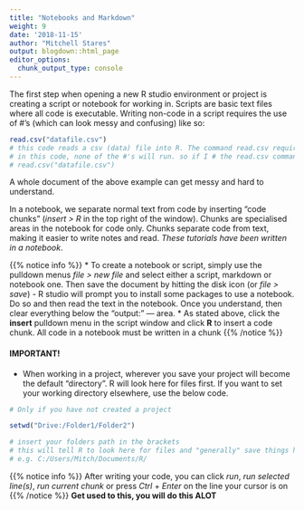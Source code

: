 ```yaml
---
title: "Notebooks and Markdown"
weight: 9
date: '2018-11-15'
author: "Mitchell Stares"
output: blogdown::html_page
editor_options: 
  chunk_output_type: console
---
```


The first step when opening a new R studio environment or project is creating a script or notebook for working in. Scripts are basic text files where all code is executable. Writing non-code in a script requires the use of #'s (which can look messy and confusing) like so:

```r
read.csv("datafile.csv") 
# this code reads a csv (data) file into R. The command read.csv requires brackets with the filepath to the file in quotations. 
# in this code, none of the #'s will run. so if I # the read.csv command, it will not run. like so:
# read.csv("datafile.csv")
```

A whole document of the above example can get messy and hard to understand.  

In a notebook, we separate normal text from code by inserting "code chunks" (*insert > R* in the top right of the window). Chunks are specialised areas in the notebook for code only. 
Chunks separate code from text, making it easier to write notes and read. *These tutorials  have been written in a notebook*.  

{{% notice info %}}
* To create a notebook or script, simply use the pulldown menus *file > new file* and select either a script, markdown or notebook one. Then save the document by hitting the disk icon (or *file > save*)
  - R studio will prompt you to install some packages to use a notebook. Do so and then read the text in the notebook. Once you understand, then clear everything below the "output:" --- area. 
* As stated above, click the **insert** pulldown menu in the script window and click **R** to insert a code chunk. All code in a notebook must be written in a chunk
{{% /notice %}}  

#### IMPORTANT!

* When working in a project, wherever you save your project will become the default "directory". R will look here for files first. If you want to set your working directory elsewhere, use the below code.  

```r

# Only if you have not created a project

setwd("Drive:/Folder1/Folder2")

# insert your folders path in the brackets
# this will tell R to look here for files and "generally" save things here as well.
# e.g. C:/Users/Mitch/Documents/R/
```

{{% notice info %}}
 After writing your code, you can click _run_, _run selected line(s)_, _run current chunk_ or press _Ctrl_ + _Enter_ on the line your cursor is on 
{{% /notice %}}
**Get used to this, you will do this ALOT**

